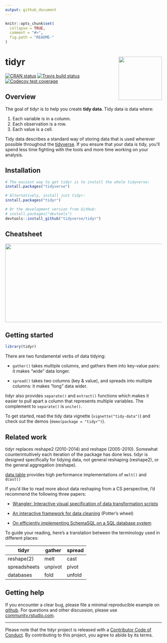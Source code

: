 ```yaml
---
output: github_document
---
```


<!-- README.md is generated from README.Rmd. Please edit that file -->

```r
knitr::opts_chunk$set(
  collapse = TRUE,
  comment = "#>",
  fig.path = "README-"
)
```

# tidyr <a href='https:/tidyr.tidyverse.org'><img src='man/figures/logo.png' align="right" height="139" /></a>

<!-- badges: start -->
[![CRAN status](https://www.r-pkg.org/badges/version/tidyr)](https://cran.r-project.org/package=tidyr)
[![Travis build status](https://travis-ci.org/tidyverse/tidyr.svg?branch=master)](https://travis-ci.org/tidyverse/tidyr)
[![Codecov test coverage](https://codecov.io/gh/tidyverse/tidyr/branch/master/graph/badge.svg)](https://codecov.io/gh/tidyverse/tidyr?branch=master)
<!-- badges: end -->
  
## Overview

The goal of tidyr is to help you create __tidy data__. Tidy data is data where:

1. Each variable is in a column.
1. Each observation is a row.
1. Each value is a cell.

Tidy data describes a standard way of storing data that is used wherever possible throughout the [tidyverse](http://tidyverse.org). If you ensure that your data is tidy, you'll spend less time fighting with the tools and more time working on your analysis.

## Installation

```r
# The easiest way to get tidyr is to install the whole tidyverse:
install.packages("tidyverse")

# Alternatively, install just tidyr:
install.packages("tidyr")

# Or the development version from GitHub:
# install.packages("devtools")
devtools::install_github("tidyverse/tidyr")
```

## Cheatsheet

<a href="https://github.com/rstudio/cheatsheets/blob/master/data-import.pdf"><img src="https://raw.githubusercontent.com/rstudio/cheatsheets/master/pngs/thumbnails/data-import-cheatsheet-thumbs.png" width="630" height="252"/></a>  

## Getting started

```r
library(tidyr)
```

There are two fundamental verbs of data tidying: 

* `gather()` takes multiple columns, and gathers them into key-value pairs: it 
  makes "wide" data longer.

* `spread()` takes two columns (key & value), and spreads into multiple 
  columns: it makes "long" data wider. 

tidyr also provides `separate()` and `extract()` functions which makes it easier to pull apart a column that represents multiple variables. The complement to `separate()` is `unite()`.

To get started, read the tidy data vignette (`vignette("tidy-data")`) and check out the demos (`demo(package = "tidyr")`). 

## Related work

tidyr replaces reshape2 (2010-2014) and reshape (2005-2010). Somewhat counterintuitively each iteration of the package has done less. tidyr is designed specifically for tidying data, not general reshaping (reshape2), or the general aggregation (reshape). 

[data.table](http://r-datatable.com/) provides high performance implementations of `melt()` and `dcast()`

If you'd like to read more about data reshaping from a CS perspective, I'd recommend the following three papers:

* [Wrangler: Interactive visual specification of data transformation scripts](http://vis.stanford.edu/papers/wrangler)

* [An interactive framework for data cleaning](https://www.eecs.berkeley.edu/Pubs/TechRpts/2000/CSD-00-1110.pdf) (Potter's wheel)

* [On efficiently implementing SchemaSQL on a SQL database system](http://www.vldb.org/conf/1999/P45.pdf)

To guide your reading, here's a translation between the terminology used in different places:

| tidyr        | gather  | spread |
|--------------|---------|--------|
| reshape(2)   | melt    | cast   |
| spreadsheets | unpivot | pivot  | 
| databases    | fold    | unfold |

## Getting help

If you encounter a clear bug, please file a minimal reproducible example on [github](https://github.com/tidyverse/tidyr/issues). For questions and other discussion, please use [community.rstudio.com](https://community.rstudio.com/).

---

Please note that the tidyr project is released with a [Contributor Code of Conduct](.github/CODE_OF_CONDUCT.md). By contributing to this project, you agree to abide by its terms.
